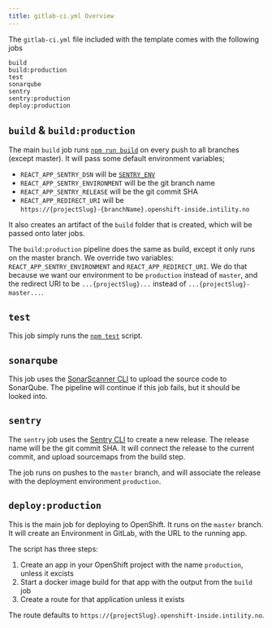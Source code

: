 ```yaml
---
title: gitlab-ci.yml Overview
---
```


The `gitlab-ci.yml` file included with the template comes with the following jobs

```
build
build:production
test
sonarqube
sentry
sentry:production
deploy:production
```

## `build` & `build:production`

The main `build` job runs [`npm run build`](https://create-react-app.dev/docs/available-scripts/#npm-run-build) on every push to all branches (except master).
It will pass some default environment variables;

- `REACT_APP_SENTRY_DSN` will be [`SENTRY_ENV`](/configuration/sentry#acquire-token)
- `REACT_APP_SENTRY_ENVIRONMENT` will be the git branch name
- `REACT_APP_SENTRY_RELEASE` will be the git commit SHA
- `REACT_APP_REDIRECT_URI` will be  
`https://{projectSlug}-{branchName}.openshift-inside.intility.no`

It also creates an artifact of the `build` folder that is created,
which will be passed onto later jobs.

The `build:production` pipeline does the same as build,
except it only runs on the master branch.
We override two variables: `REACT_APP_SENTRY_ENVIRONMENT` and `REACT_APP_REDIRECT_URI`.
We do that because we want our environment to be `production` instead of `master`,
and the redirect URI to be `...{projectSlug}...` instead of `...{projectSlug}-master...`.

## `test`
This job simply runs the [`npm test`](https://create-react-app.dev/docs/available-scripts/#npm-test) script.

## `sonarqube`
This job uses the [SonarScanner CLI](https://docs.sonarqube.org/latest/analysis/scan/sonarscanner/) to upload the source code to SonarQube.
The pipeline will continue if this job fails, but it should be looked into.

## `sentry`
The `sentry` job uses the [Sentry CLI](https://docs.sentry.io/product/cli/) to create a new release.
The release name will be the git commit SHA.
It will connect the release to the current commit, and upload sourcemaps from the build step.

The job runs on pushes to the `master` branch,
and will associate the release with the deployment environment `production`.

## `deploy:production`
This is the main job for deploying to OpenShift. It runs on the `master` branch.  
It will create an Environment in GitLab, with the URL to the running app.

The script has three steps:

1. Create an app in your OpenShift project with the name `production`, unless it excists
2. Start a docker image build for that app with the output from the `build` job
3. Create a route for that application unless it exists

The route defaults to `https://{projectSlug}.openshift-inside.intility.no`.